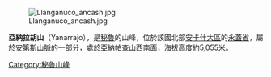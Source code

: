 [[Image:Llanganuco_ancash.jpg|right]]

{{Coord|9|2|14|S|77|35|16|W|display=title}}

'''亞納拉胡山'''（Yanarrajo），是[[秘魯|秘魯]]的山峰，位於該國北部[[安卡什大區|安卡什大區]]的[[永蓋省|永蓋省]]，屬於[[安第斯山脈|安第斯山脈]]的一部分，處於[[亞納帕查山|亞納帕查山]]西南面，海拔高度約5,055米。

{{Peru-geo-stub}}
[[Category:秘魯山峰|Category:秘魯山峰]]